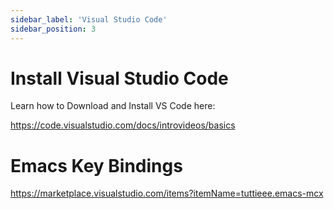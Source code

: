 ```yaml
---
sidebar_label: 'Visual Studio Code'
sidebar_position: 3
---
```


# Install Visual Studio Code

Learn how to Download and Install VS Code here: 

https://code.visualstudio.com/docs/introvideos/basics

# Emacs Key Bindings

https://marketplace.visualstudio.com/items?itemName=tuttieee.emacs-mcx